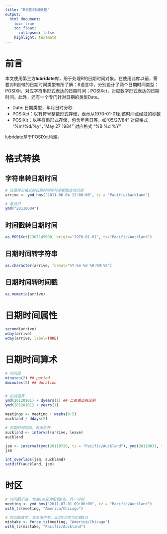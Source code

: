 ```yaml
---
title: "R日期时间处理"
output:
  html_document:
    toc: true
    toc_float: 
      collapsed: false
    highlight: textmate
---
```


# 前言
本文使用第三方**lubridate**库，用于处理R的日期时间对象。在使用此库以前，需要对R自带的日期时间类型有所了解：R语言中，分别设计了两个日期时间类型：POSIXlt，对应字符串形式表达的日期时间；POSIXct，对应数字形式表达的日期时间。此外，还有一个专门针对日期的类型Date。

- Date: 日期类型，年月日时分秒
- POSIXct：以有符号整数形式存储，表示从1970-01-01到该时间点经过的秒数
- POSIXlt：以字符串形式存储，包含年月日等，如”05/27/84” 对应格式 “%m/%d/%y”，”May 27 1984” 对应格式 “%B %d %Y”

lubridate基于POSIXct构建。


# 格式转换
## 字符串转日期时间
``` R
# 任意常见格式的日期时间字符串都能自动识别
arrive <- ymd_hms("2011-06-04 12:00:00", tz = "Pacific/Auckland")

# 年月日
ymd("20110604")
```

## 时间戳转日期时间
``` R
as.POSIXct(1307145600, origin="1970-01-01", tz="Pacific/Auckland")
```

## 日期时间转字符串
``` R
as.character(arrive, format="%Y-%m-%d %H:%M:%S")
```

## 日期时间转时间戳
```R
as.numeric(arrive)
```


# 日期时间属性
```R
second(arrive)
wday(arrive)
wday(arrive, label=TRUE)
```

# 日期时间算术
``` R

# 时间段
minutes(2) ## period
dminutes(2) ## duration


# 加减运算
ymd(20120101) + dyears(1) ## 二者输出有区别
ymd(20120101) + years(1)

meetings <- meeting + weeks(0:5)
auckland / ddays(2)

# 日期时间区间，前闭后开
auckland <- interval(arrive, leave) 
auckland

jsm <- interval(ymd(20110720, tz = "Pacific/Auckland"), ymd(20110831, tz = "Pacific/Auckland"))
jsm

int_overlaps(jsm, auckland)
setdiff(auckland, jsm)
```

# 时区
``` R
# 时间戳不变，北京8点变为伦敦0点，同一时刻
meeting <- ymd_hms("2011-07-01 09:00:00", tz = "Pacific/Auckland")
with_tz(meeting, "America/Chicago") 

# 时间戳改变，显示值不变，北京8点变为伦敦8点
mistake <- force_tz(meeting, "America/Chicago")
with_tz(mistake, "Pacific/Auckland") 
```